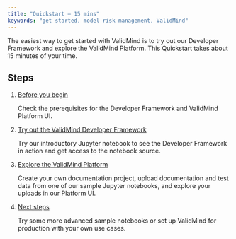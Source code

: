 ```yaml
---
title: "Quickstart — 15 mins"
keywords: "get started, model risk management, ValidMind"
---
```


The easiest way to get started with ValidMind is to try out our Developer Framework and explore the ValidMind Platform. This Quickstart takes about 15 minutes of your time.

## Steps

1. [Before you begin](before-you-begin.qmd)

   Check the prerequisites for the Developer Framework and ValidMind Platform UI.

2. [Try out the ValidMind Developer Framework](try-developer-framework.qmd)

   Try our introductory Jupyter notebook to see the Developer Framework in action and get access to the notebook source.

3. [Explore the ValidMind Platform](explore-validmind-platform.qmd)

   Create your own documentation project, upload documentation and test data from one of our sample Jupyter notebooks, and explore your uploads in our Platform UI. 

4. [Next steps](next-steps.qmd)

   Try some more advanced sample notebooks or set up ValidMind for production with your own use cases.

